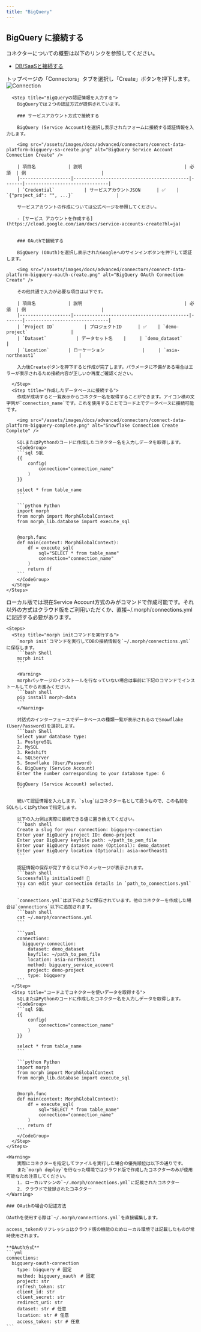 ```yaml
---
title: "BigQuery"
---
```


## BigQuery に接続する

コネクターについての概要は以下のリンクを参照してください。

- [DB/SaaSと接続する](/docs/ja/develop/guides/integration)

<Tabs>
  <Tab title="クラウド版">
    <Steps>
      <Step title="Connectorを作成する">
        トップページの「Connectors」タブを選択し「Create」ボタンを押下します。
        <img src="/assets/images/docs/advanced/connectors/connect-data-platform-connection.png" alt="Connection" />
      </Step>

      <Step title="BigQueryの認証情報を入力する">
        BigQueryでは２つの認証方式が提供されています。

        ### サービスアカウント方式で接続する

        BigQuery (Service Account)を選択し表示されたフォームに接続する認証情報を入力します。

        <img src="/assets/images/docs/advanced/connectors/connect-data-platform-bigquery-sa-create.png" alt="BigQuery Service Account Connection Create" />

        | 項目名            | 説明                                      | 必須  | 例                            |
        |-------------------|-------------------------------------------|-------|-------------------------------|
        | `Credential`           | サービスアカウントJSON      | ✅    | `{"project_id": "", ...}`                |

        サービスアカウントの作成については公式ページを参照してください。

        - [サービス アカウントを作成する](https://cloud.google.com/iam/docs/service-accounts-create?hl=ja)


        ### OAuthで接続する

        BigQuery (OAuth)を選択し表示されたGoogleへのサインインボタンを押下して認証します。

        <img src="/assets/images/docs/advanced/connectors/connect-data-platform-bigquery-oauth-create.png" alt="BigQuery OAuth Connection Create" />

        その他共通で入力が必要な項目は以下です。

        | 項目名            | 説明                                      | 必須  | 例                            |
        |-------------------|-------------------------------------------|-------|-------------------------------|
        | `Project ID`           | プロジェクトID      | ✅    | `demo-project`                |
        | `Dataset`           | データセット名    |     | `demo_dataset`                       |
        | `Location`       | ローケーション              |     | `asia-northeast1`                |

        入力後Createボタンを押下すると作成が完了します。パラメータに不備がある場合はエラーが表示されるため接続内容が正しいか再度ご確認ください。

      </Step>
      <Step title="作成したデータベースに接続する">
        作成が成功すると一覧表示からコネクター名を取得することができます。アイコン横の文字列が`connection_name`です。これを使用することでコード上でデータベースに接続可能です。

        <img src="/assets/images/docs/advanced/connectors/connect-data-platform-bigquery-complete.png" alt="Snowflake Connection Create Complete" />

        SQLまたはPythonのコードに作成したコネクター名を入力しデータを取得します。
        <CodeGroup>
        ```sql SQL
        {{
            config(
                connection="connection_name"
            )
        }}

        select * from table_name
        ```

        ```python Python
        import morph
        from morph import MorphGlobalContext
        from morph_lib.database import execute_sql


        @morph.func
        def main(context: MorphGlobalContext):
            df = execute_sql(
                sql="SELECT * from table_name"
                connection="connection_name"
            )
            return df
        ```
        </CodeGroup>
      </Step>
    </Steps>

  </Tab>
  <Tab title="ローカル版">
    <Info>ローカル版では現在Service Account方式のみがコマンドで作成可能です。それ以外の方式はクラウド版をご利用いただくか、直接~/.morph/connections.ymlに記述する必要があります。</Info>

    <Steps>
      <Step title="morph initコマンドを実行する">
        `morph init`コマンドを実行してDBの接続情報を`~/.morph/connections.yml`に保存します。
        ```bash Shell
        morph init
        ```

        <Warning>
        morphパッケージのインストールを行なっていない場合は事前に下記のコマンドでインストールしてからお進みください。
        ```bash shell
        pip install morph-data
        ```
        </Warning>

        対話式のインターフェースでデータベースの種類一覧が表示されるのでSnowflake (User/Password)を選択します。
        ```bash Shell
        Select your database type:
        1. PostgreSQL
        2. MySQL
        3. Redshift
        4. SQLServer
        5. Snowflake (User/Password)
        6. BigQuery (Service Account)
        Enter the number corresponding to your database type: 6

        BigQuery (Service Account) selected.
        ```

        続いて認証情報を入力します。`slug`はコネクター名として扱うもので、この名前をSQLもしくはPythonで指定します。

        以下の入力例は実際に接続できる値に置き換えてください。
        ```bash shell
        Create a slug for your connection: bigquery-connection
        Enter your BigQuery project ID: demo-project
        Enter your BigQuery keyfile path: ~/path_to_pem_file
        Enter your BigQuery dataset name (Optional): demo_dataset
        Enter your BigQuery location (Optional): asia-northeast1
        ```

        認証情報の保存が完了すると以下のメッセージが表示されます。
        ```bash shell
        Successfully initialized! 🎉
        You can edit your connection details in `path_to_connections.yml`
        ```

        `connections.yml`は以下のように保存されています。他のコネクターを作成した場合は`connections`以下に追加されます。
        ```bash shell
        cat ~/.morph/connections.yml
        ```

        ```yaml
        connections:
          bigquery-connection:
            dataset: demo_dataset
            keyfile: ~/path_to_pem_file
            location: asia-northeast1
            method: bigquery_service_account
            project: demo-project
            type: bigquery
        ```
      </Step>
      <Step title="コード上でコネクターを使いデータを取得する">
        SQLまたはPythonのコードに作成したコネクター名を入力しデータを取得します。
        <CodeGroup>
        ```sql SQL
        {{
            config(
                connection="connection_name"
            )
        }}

        select * from table_name
        ```

        ```python Python
        import morph
        from morph import MorphGlobalContext
        from morph_lib.database import execute_sql


        @morph.func
        def main(context: MorphGlobalContext):
            df = execute_sql(
                sql="SELECT * from table_name"
                connection="connection_name"
            )
            return df
        ```
        </CodeGroup>
      </Step>
    </Steps>

    <Warning>
        実際にコネクターを指定してファイルを実行した場合の優先順位は以下の通りです。
        また`morph deploy`を行なった環境ではクラウド版で作成したコネクターのみが使用可能なため注意してください。
        1. ローカルマシンの`~/.morph/connections.yml`に記載されたコネクター
        2. クラウドで登録されたコネクター
    </Warning>

    ### OAuthの場合の記述方法

    OAuthを使用する際は`~/.morph/connections.yml`を直接編集します。

    access_tokenのリフレッシュはクラウド版の機能のためローカル環境では記載したものが常時使用されます。

    **OAuth方式**
    ```yml
    connections:
      bigquery-oauth-connection
        type: bigquery # 固定
        method: bigquery_oauth　# 固定
        project: str
        refresh_token: str
        client_id: str
        client_secret: str
        redirect_uri: str
        dataset: str # 任意
        location: str # 任意
        access_token: str # 任意
    ```

  </Tab>
</Tabs>
